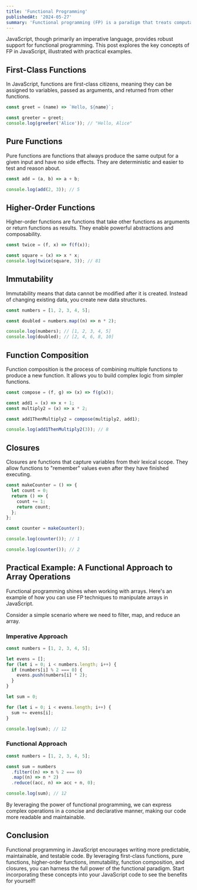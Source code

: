 ```yaml
---
title: 'Functional Programming'
publishedAt: '2024-05-27'
summary: 'Functional programming (FP) is a paradigm that treats computation as the evaluation of mathematical functions and avoids changing state and mutable data.'
---
```


JavaScript, though primarily an imperative language, provides robust support for functional programming. This post explores the key concepts of FP in JavaScript, illustrated with practical examples.

## First-Class Functions
In JavaScript, functions are first-class citizens, meaning they can be assigned to variables, passed as arguments, and returned from other functions.

```ts
const greet = (name) => `Hello, ${name}`;

const greeter = greet;
console.log(greeter('Alice')); // "Hello, Alice"
```

## Pure Functions

Pure functions are functions that always produce the same output for a given input and have no side effects. They are deterministic and easier to test and reason about.

```ts
const add = (a, b) => a + b;

console.log(add(2, 3)); // 5
```

## Higher-Order Functions

Higher-order functions are functions that take other functions as arguments or return functions as results. They enable powerful abstractions and composability.

```ts
const twice = (f, x) => f(f(x));

const square = (x) => x * x;    
console.log(twice(square, 3)); // 81
```

## Immutability

Immutability means that data cannot be modified after it is created. Instead of changing existing data, you create new data structures.

```ts
const numbers = [1, 2, 3, 4, 5];

const doubled = numbers.map((n) => n * 2);

console.log(numbers); // [1, 2, 3, 4, 5]
console.log(doubled); // [2, 4, 6, 8, 10]
```

## Function Composition

Function composition is the process of combining multiple functions to produce a new function. It allows you to build complex logic from simpler functions.

```ts
const compose = (f, g) => (x) => f(g(x));

const add1 = (x) => x + 1;
const multiply2 = (x) => x * 2;

const add1ThenMultiply2 = compose(multiply2, add1);

console.log(add1ThenMultiply2(3)); // 8
```

## Closures

Closures are functions that capture variables from their lexical scope. They allow functions to "remember" values even after they have finished executing.

```ts
const makeCounter = () => {
  let count = 0;
  return () => {
    count += 1;
    return count;
  };
};

const counter = makeCounter();

console.log(counter()); // 1

console.log(counter()); // 2
```

## Practical Example: A Functional Approach to Array Operations

Functional programming shines when working with arrays. Here's an example of how you can use FP techniques to manipulate arrays in JavaScript.

Consider a simple scenario where we need to filter, map, and reduce an array.

### Imperative Approach

```ts
const numbers = [1, 2, 3, 4, 5];

let evens = [];
for (let i = 0; i < numbers.length; i++) {
  if (numbers[i] % 2 === 0) {
    evens.push(numbers[i] * 2);
  }
}

let sum = 0;

for (let i = 0; i < evens.length; i++) {
  sum += evens[i];
}

console.log(sum); // 12
```

### Functional Approach

```ts
const numbers = [1, 2, 3, 4, 5];

const sum = numbers
  .filter((n) => n % 2 === 0)
  .map((n) => n * 2)
  .reduce((acc, n) => acc + n, 0);

console.log(sum); // 12
```

By leveraging the power of functional programming, we can express complex operations in a concise and declarative manner, making our code more readable and maintainable.

## Conclusion

Functional programming in JavaScript encourages writing more predictable, maintainable, and testable code. By leveraging first-class functions, pure functions, higher-order functions, immutability, function composition, and closures, you can harness the full power of the functional paradigm. Start incorporating these concepts into your JavaScript code to see the benefits for yourself!